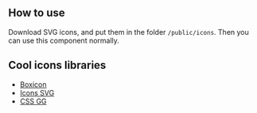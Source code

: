 ## How to use

Download SVG icons, and put them in the folder `/public/icons`. Then you can use this component normally.

<DemoIcon />

## Cool icons libraries

- <a href="https://boxicons.com/" target="_blank" rel="noreferrer noopener">Boxicon</a>
- <a href="https://iconsvg.xyz/" target="_blank" rel="noreferrer noopener">Icons SVG</a>
- <a href="https://github.com/astrit/css.gg" target="_blank" rel="noreferrer noopener">CSS GG</a>